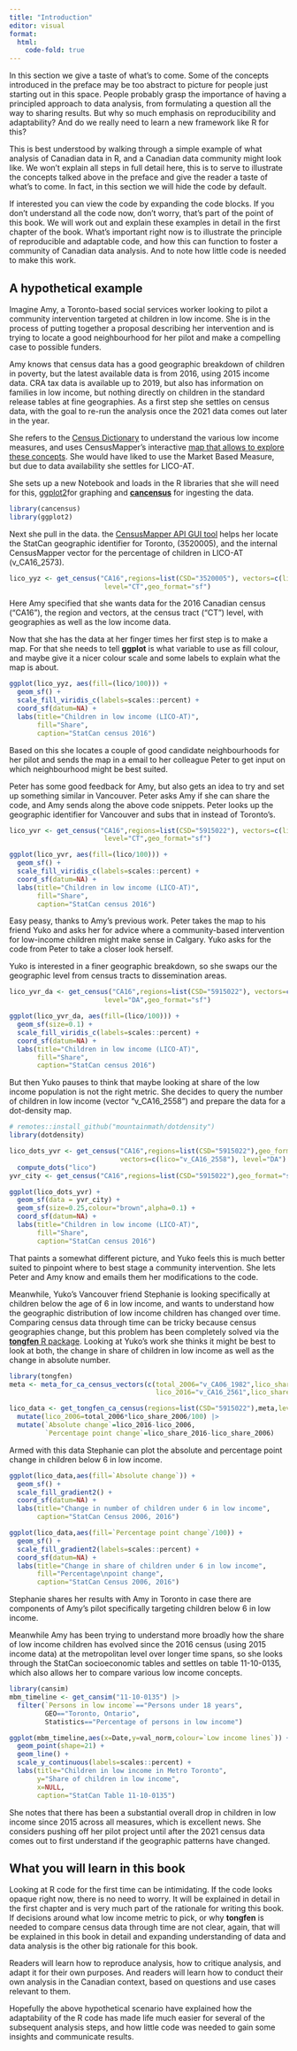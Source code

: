 ```yaml
---
title: "Introduction"
editor: visual
format:
  html:
    code-fold: true
---
```


In this section we give a taste of what's to come. Some of the concepts introduced in the preface may be too abstract to picture for people just starting out in this space. People probably grasp the importance of having a principled approach to data analysis, from formulating a question all the way to sharing results. But why so much emphasis on reproducibility and adaptability? And do we really need to learn a new framework like R for this?

This is best understood by walking through a simple example of what analysis of Canadian data in R, and a Canadian data community might look like. We won't explain all steps in full detail here, this is to serve to illustrate the concepts talked above in the preface and give the reader a taste of what's to come. In fact, in this section we will hide the code by default.

If interested you can view the code by expanding the code blocks. If you don't understand all the code now, don't worry, that's part of the point of this book. We will work out and explain these examples in detail in the first chapter of the book. What's important right now is to illustrate the principle of reproducible and adaptable code, and how this can function to foster a community of Canadian data analysis. And to note how little code is needed to make this work.

## A hypothetical example

Imagine Amy, a Toronto-based social services worker looking to pilot a community intervention targeted at children in low income. She is in the process of putting together a proposal describing her intervention and is trying to locate a good neighbourhood for her pilot and make a compelling case to possible funders.

Amy knows that census data has a good geographic breakdown of children in poverty, but the latest available data is from 2016, using 2015 income data. CRA tax data is available up to 2019, but also has information on families in low income, but nothing directly on children in the standard release tables at fine geographies. As a first step she settles on census data, with the goal to re-run the analysis once the 2021 data comes out later in the year.

She refers to the [Census Dictionary](https://www12.statcan.gc.ca/census-recensement/2016/ref/dict/index-eng.cfm) to understand the various low income measures, and uses CensusMapper's interactive [map that allows to explore these concepts](https://censusmapper.ca/maps/844?index=3#11/43.6535/-79.3839). She would have liked to use the Market Based Measure, but due to data availability she settles for LICO-AT.

She sets up a new Notebook and loads in the R libraries that she will need for this, [ggplot2](https://ggplot2.tidyverse.org)for graphing and [**cancensus**](https://mountainmath.github.io/cancensus/index.html) for ingesting the data.

```r
library(cancensus)
library(ggplot2)
```

Next she pull in the data. the [CensusMapper API GUI tool](https://censusmapper.ca/api) helps her locate the StatCan geographic identifier for Toronto, (3520005), and the internal CensusMapper vector for the percentage of children in LICO-AT (v_CA16_2573).

```r
lico_yyz <- get_census("CA16",regions=list(CSD="3520005"), vectors=c(lico="v_CA16_2573"),
                        level="CT",geo_format="sf")
```

Here Amy specified that she wants data for the 2016 Canadian census ("CA16"), the region and vectors, at the census tract ("CT") level, with geographies as well as the low income data.

Now that she has the data at her finger times her first step is to make a map. For that she needs to tell **ggplot** is what variable to use as fill colour, and maybe give it a nicer colour scale and some labels to explain what the map is about.

```r
ggplot(lico_yyz, aes(fill=(lico/100))) +
  geom_sf() +
  scale_fill_viridis_c(labels=scales::percent) +
  coord_sf(datum=NA) +
  labs(title="Children in low income (LICO-AT)",
       fill="Share",
       caption="StatCan census 2016")
```

Based on this she locates a couple of good candidate neighbourhoods for her pilot and sends the map in a email to her colleague Peter to get input on which neighbourhood might be best suited.

Peter has some good feedback for Amy, but also gets an idea to try and set up something similar in Vancouver. Peter asks Amy if she can share the code, and Amy sends along the above code snippets. Peter looks up the geographic identifier for Vancouver and subs that in instead of Toronto's.

```r
lico_yvr <- get_census("CA16",regions=list(CSD="5915022"), vectors=c(lico="v_CA16_2573"),
                        level="CT",geo_format="sf")

ggplot(lico_yvr, aes(fill=(lico/100))) +
  geom_sf() +
  scale_fill_viridis_c(labels=scales::percent) +
  coord_sf(datum=NA) +
  labs(title="Children in low income (LICO-AT)",
       fill="Share",
       caption="StatCan census 2016")
```

Easy peasy, thanks to Amy's previous work. Peter takes the map to his friend Yuko and asks her for advice where a community-based intervention for low-income children might make sense in Calgary. Yuko asks for the code from Peter to take a closer look herself.

Yuko is interested in a finer geographic breakdown, so she swaps our the geographic level from census tracts to dissemination areas.

```r
lico_yvr_da <- get_census("CA16",regions=list(CSD="5915022"), vectors=c(lico="v_CA16_2573"),
                        level="DA",geo_format="sf")

ggplot(lico_yvr_da, aes(fill=(lico/100))) +
  geom_sf(size=0.1) +
  scale_fill_viridis_c(labels=scales::percent) +
  coord_sf(datum=NA) +
  labs(title="Children in low income (LICO-AT)",
       fill="Share",
       caption="StatCan census 2016")
```

But then Yuko pauses to think that maybe looking at share of the low income population is not the right metric. She decides to query the number of children in low income (vector "v_CA16_2558") and prepare the data for a dot-density map.

```r
# remotes::install_github("mountainmath/dotdensity")
library(dotdensity)

lico_dots_yvr <- get_census("CA16",regions=list(CSD="5915022"),geo_format="sf",
                            vectors=c(lico="v_CA16_2558"), level="DA") |>
  compute_dots("lico")
yvr_city <- get_census("CA16",regions=list(CSD="5915022"),geo_format="sf")

ggplot(lico_dots_yvr) +
  geom_sf(data = yvr_city) +
  geom_sf(size=0.25,colour="brown",alpha=0.1) +
  coord_sf(datum=NA) +
  labs(title="Children in low income (LICO-AT)",
       fill="Share",
       caption="StatCan census 2016")
```

That paints a somewhat different picture, and Yuko feels this is much better suited to pinpoint where to best stage a community intervention. She lets Peter and Amy know and emails them her modifications to the code.

Meanwhile, Yuko's Vancouver friend Stephanie is looking specifically at children below the age of 6 in low income, and wants to understand how the geographic distribution of low income children has changed over time. Comparing census data through time can be tricky because census geographies change, but this problem has been completely solved via the [**tongfen** R package](https://mountainmath.github.io/tongfen/articles/tongfen_ca.html). Looking at Yuko's work she thinks it might be best to look at both, the change in share of children in low income as well as the change in absolute number.

```r
library(tongfen)
meta <- meta_for_ca_census_vectors(c(total_2006="v_CA06_1982",lico_share_2006="v_CA06_1984",
                                     lico_2016="v_CA16_2561",lico_share_2016="v_CA16_2576"))

lico_data <- get_tongfen_ca_census(regions=list(CSD="5915022"),meta,level="CT") |>
  mutate(lico_2006=total_2006*lico_share_2006/100) |>
  mutate(`Absolute change`=lico_2016-lico_2006,
         `Percentage point change`=lico_share_2016-lico_share_2006)
```

Armed with this data Stephanie can plot the absolute and percentage point change in children below 6 in low income.

```r
ggplot(lico_data,aes(fill=`Absolute change`)) +
  geom_sf() +
  scale_fill_gradient2() +
  coord_sf(datum=NA) +
  labs(title="Change in number of children under 6 in low income",
       caption="StatCan Census 2006, 2016")
```

```r
ggplot(lico_data,aes(fill=`Percentage point change`/100)) +
  geom_sf() +
  scale_fill_gradient2(labels=scales::percent) +
  coord_sf(datum=NA) +
  labs(title="Change in share of children under 6 in low income",
       fill="Percentage\npoint change",
       caption="StatCan Census 2006, 2016")
```

Stephanie shares her results with Amy in Toronto in case there are components of Amy's pilot specifically targeting children below 6 in low income.

Meanwhile Amy has been trying to understand more broadly how the share of low income children has evolved since the 2016 census (using 2015 income data) at the metropolitan level over longer time spans, so she looks through the StatCan socioeconomic tables and settles on table 11-10-0135, which also allows her to compare various low income concepts.

```r
library(cansim)
mbm_timeline <- get_cansim("11-10-0135") |>
  filter(`Persons in low income`=="Persons under 18 years",
         GEO=="Toronto, Ontario",
         Statistics=="Percentage of persons in low income")

ggplot(mbm_timeline,aes(x=Date,y=val_norm,colour=`Low income lines`)) +
  geom_point(shape=21) +
  geom_line() +
  scale_y_continuous(labels=scales::percent) +
  labs(title="Children in low income in Metro Toronto",
       y="Share of children in low income",
       x=NULL,
       caption="StatCan Table 11-10-0135")

```

She notes that there has been a substantial overall drop in children in low income since 2015 across all measures, which is excellent news. She considers pushing off her pilot project until after the 2021 census data comes out to first understand if the geographic patterns have changed.

## What you will learn in this book

Looking at R code for the first time can be intimidating. If the code looks opaque right now, there is no need to worry. It will be explained in detail in the first chapter and is very much part of the rationale for writing this book. If decisions around what low income metric to pick, or why **tongfen** is needed to compare census data through time are not clear, again, that will be explained in this book in detail and expanding understanding of data and data analysis is the other big rationale for this book.

Readers will learn how to reproduce analysis, how to critique analysis, and adapt it for their own purposes. And readers will learn how to conduct their own analysis in the Canadian context, based on questions and use cases relevant to them.

Hopefully the above hypothetical scenario have explained how the adaptability of the R code has made life much easier for several of the subsequent analysis steps, and how little code was needed to gain some insights and communicate results.
